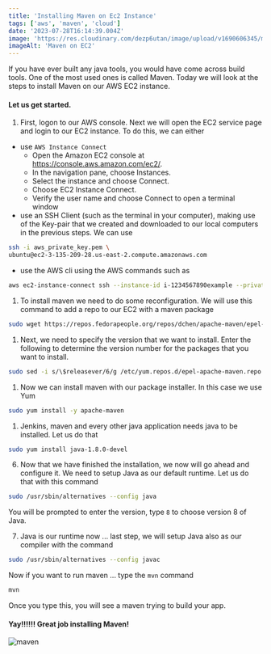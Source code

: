 ```yaml
---
title: 'Installing Maven on Ec2 Instance'
tags: ['aws', 'maven', 'cloud']
date: '2023-07-28T16:14:39.004Z'
image: 'https://res.cloudinary.com/dezp6utan/image/upload/v1690606345/maxresdefault-968391087_f5tkre.jpg'
imageAlt: 'Maven on EC2'
---
```


If you have ever built any java tools, you would have come across build tools. One of the most used ones is called Maven. Today we will look at the steps to install Maven on our AWS EC2 instance. 

#### Let us get started. 

1. First, logon to our AWS console. Next we will open the EC2 service page and login to our EC2 instance. To do this, we can either
- use `AWS Instance Connect`
	- Open the Amazon EC2 console at https://console.aws.amazon.com/ec2/.
	- In the navigation pane, choose Instances.
	- Select the instance and choose Connect.
	- Choose EC2 Instance Connect.
	- Verify the user name and choose Connect to open a terminal window
- use an SSH Client (such as the terminal in your computer), making use of the Key-pair that we created and downloaded to our local computers in the previous steps. We can use 
```bash
ssh -i aws_private_key.pem \ 
ubuntu@ec2-3-135-209-28.us-east-2.compute.amazonaws.com
```
- use the AWS cli using the AWS commands such as 
```bash
aws ec2-instance-connect ssh --instance-id i-1234567890example --private-key-file /path/to/key.pem
```

1. To install maven we need to do some reconfiguration. We will use this command to add a repo to our EC2 with a maven package
```bash
sudo wget https://repos.fedorapeople.org/repos/dchen/apache-maven/epel-apache-maven.repo -O /etc/yum.repos.d/epel-apache-maven.repo
```

1.  Next, we need to specify the version that we want to install. Enter the following to determine the version number for the packages that you want to install.
```bash
sudo sed -i s/\$releasever/6/g /etc/yum.repos.d/epel-apache-maven.repo
```

1. Now we can install maven with our package installer. In this case we use Yum
```bash
sudo yum install -y apache-maven
```

1. Jenkins, maven and every other java application needs java to be installed. Let us do that

```bash
sudo yum install java-1.8.0-devel
```

6. Now that we have finished the installation, we now will go ahead and configure it. We need to setup Java as our default runtime. Let us do that with this command
```bash
sudo /usr/sbin/alternatives --config java
```
You will be prompted to enter the version, type `8` to choose version 8 of Java.

7. Java is our runtime now ... last step, we will setup Java also as our compiler with the command
```bash
sudo /usr/sbin/alternatives --config javac
```

Now if you want to run maven ... type the `mvn` command
```bash
mvn 
```
Once you type this, you will see a maven trying to build your app.

#### Yay!!!!!! Great job installing Maven! 

![maven](https://media.tenor.com/SmaOtkf3EsIAAAAC/one-piece-himbo-oden.gif)
